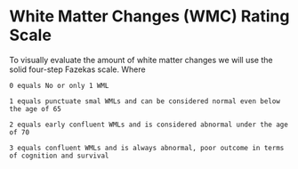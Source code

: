 # White Matter Changes (WMC) Rating Scale
To visually evaluate the amount of white matter changes we will use the solid four-step Fazekas scale. Where

`0 equals No or only 1 WML`

`1 equals punctuate smal WMLs and can be considered normal even below the age of 65`

`2 equals early confluent WMLs and is considered abnormal under the age of 70`

`3 equals confluent WMLs and is always abnormal, poor outcome in terms of cognition and survival`


